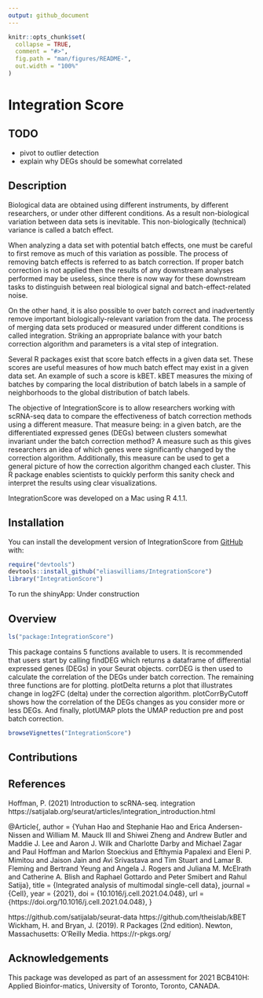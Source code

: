 ```yaml
---
output: github_document
---
```


<!-- README.md is generated from README.Rmd. Please edit that file -->

```r
knitr::opts_chunk$set(
  collapse = TRUE,
  comment = "#>",
  fig.path = "man/figures/README-",
  out.width = "100%"
)
```

# Integration Score

<!-- badges: start -->
<!-- badges: end -->

## TODO

- pivot to outlier detection
- explain why DEGs should be somewhat correlated 


## Description

Biological data are obtained using different instruments, by different 
researchers, or under other different conditions. As a result non-biological 
variation between data sets is inevitable. This non-biologically (technical) 
variance is called a batch effect. 

When analyzing a data set with potential batch effects, one must be careful to 
first remove as much of this variation as possible. The process of removing 
batch effects is referred to as batch correction. If proper batch correction is 
not applied then the results of any downstream analyses performed may be 
useless, since there is now way for these downstream tasks to distinguish 
between real biological signal and batch-effect-related noise. 

On the other hand, it is also possible to over batch correct and inadvertently 
remove important biologically-relevant variation from the data. The process of 
merging data sets produced or measured under different conditions is called 
integration. Striking an appropriate balance with your batch correction 
algorithm and parameters is a vital step of integration.

Several R packages exist that score batch effects in a given data set. These 
scores are useful measures of how much batch effect may exist in a given data 
set. An example of such a score is kBET. kBET measures the mixing of batches by 
comparing the local distribution of batch labels in a sample of neighborhoods 
to the global distribution of batch labels.

The objective of IntegrationScore is to allow researchers working with scRNA-seq 
data to compare the effectiveness of batch correction methods using a different 
measure. That measure being: in a given batch, are the differentiated expressed 
genes (DEGs) between clusters somewhat invariant under the batch correction 
method? A measure such as this gives researchers an idea of which genes were 
significantly changed by the correction algorithm. Additionally, this measure 
can be used to get a general picture of how the correction algorithm changed 
each cluster. This R package enables scientists to quickly perform this sanity 
check and interpret the results using clear visualizations.

IntegrationScore was developed on a Mac using R 4.1.1.

## Installation

You can install the development version of IntegrationScore from [GitHub](https://github.com/) with:

``` r
require("devtools")
devtools::install_github("eliaswilliams/IntegrationScore")
library("IntegrationScore")
```

To run the shinyApp:
Under construction

## Overview
``` r
ls("package:IntegrationScore")
```
This package contains 5 functions available to users. It is recommended that 
users start by calling findDEG which returns a dataframe of differential 
expressed genes (DEGs) in your Seurat objects. corrDEG is then used to calculate 
the correlation of the DEGs under batch correction. The remaining three 
functions are for plotting. plotDelta returns a plot that illustrates change 
in log2FC (delta) under the correction algorithm. plotCorrByCutoff shows how the 
correlation of the DEGs changes as you consider more or less DEGs. And finally, 
plotUMAP plots the UMAP reduction pre and post batch correction.

``` r
browseVignettes("IntegrationScore")
```

## Contributions


## References
Hoffman, P. (2021) Introduction to scRNA-seq. integration https://satijalab.org/seurat/articles/integration_introduction.html

@Article{,
  author = {Yuhan Hao and Stephanie Hao and Erica Andersen-Nissen and William M. Mauck III and Shiwei Zheng and Andrew Butler and Maddie J. Lee and Aaron J. Wilk and Charlotte Darby and Michael Zagar and Paul Hoffman and Marlon Stoeckius and Efthymia Papalexi and Eleni P. Mimitou and Jaison Jain and Avi Srivastava and Tim Stuart and Lamar B. Fleming and Bertrand Yeung and Angela J. Rogers and Juliana M. McElrath and Catherine A. Blish and Raphael Gottardo and Peter Smibert and Rahul Satija},
  title = {Integrated analysis of multimodal single-cell data},
  journal = {Cell},
  year = {2021},
  doi = {10.1016/j.cell.2021.04.048},
  url = {https://doi.org/10.1016/j.cell.2021.04.048},
}

https://github.com/satijalab/seurat-data
https://github.com/theislab/kBET
Wickham, H. and Bryan, J. (2019). R Packages (2nd edition). Newton, Massachusetts: O’Reilly Media. https://r-pkgs.org/

## Acknowledgements

This  package  was  developed  as  part  of  an  assessment  for  2021  BCB410H:  Applied  Bioinfor-matics, University of Toronto, Toronto, CANADA.



